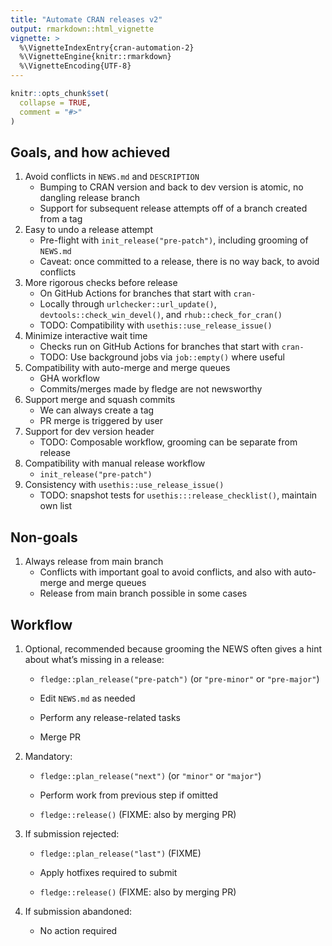```yaml
---
title: "Automate CRAN releases v2"
output: rmarkdown::html_vignette
vignette: >
  %\VignetteIndexEntry{cran-automation-2}
  %\VignetteEngine{knitr::rmarkdown}
  %\VignetteEncoding{UTF-8}
---
```


```r
knitr::opts_chunk$set(
  collapse = TRUE,
  comment = "#>"
)
```

## Goals, and how achieved

1. Avoid conflicts in `NEWS.md` and `DESCRIPTION`
    - Bumping to CRAN version and back to dev version is atomic, no dangling release branch
    - Support for subsequent release attempts off of a branch created from a tag

2. Easy to undo a release attempt
    - Pre-flight with `init_release("pre-patch")`, including grooming of `NEWS.md`
    - Caveat: once committed to a release, there is no way back, to avoid conflicts

3. More rigorous checks before release
    - On GitHub Actions for branches that start with `cran-`
    - Locally through `urlchecker::url_update()`, `devtools::check_win_devel()`, and `rhub::check_for_cran()`
    - TODO: Compatibility with `usethis::use_release_issue()`

4. Minimize interactive wait time
    - Checks run on GitHub Actions for branches that start with `cran-`
    - TODO: Use background jobs via `job::empty()` where useful

5. Compatibility with auto-merge and merge queues
    - GHA workflow
    - Commits/merges made by fledge are not newsworthy

6. Support merge and squash commits
    - We can always create a tag
    - PR merge is triggered by user

7. Support for dev version header
    - TODO: Composable workflow, grooming can be separate from release

8. Compatibility with manual release workflow
    - `init_release("pre-patch")`

9. Consistency with `usethis::use_release_issue()`
    - TODO: snapshot tests for `usethis:::release_checklist()`, maintain own list

## Non-goals

1. Always release from main branch
    - Conflicts with important goal to avoid conflicts, and also with auto-merge and merge queues
    - Release from main branch possible in some cases

## Workflow

1. Optional, recommended because grooming the NEWS often gives a hint about what's missing in a release:

    - `fledge::plan_release("pre-patch")` (or `"pre-minor"` or `"pre-major"`)

    - Edit `NEWS.md` as needed

    - Perform any release-related tasks

    - Merge PR

2. Mandatory:

    - `fledge::plan_release("next")` (or `"minor"` or `"major"`)

    - Perform work from previous step if omitted

    - `fledge::release()` (FIXME: also by merging PR)

3. If submission rejected:

    - `fledge::plan_release("last")` (FIXME)

    - Apply hotfixes required to submit

    - `fledge::release()` (FIXME: also by merging PR)

4. If submission abandoned:

    - No action required

